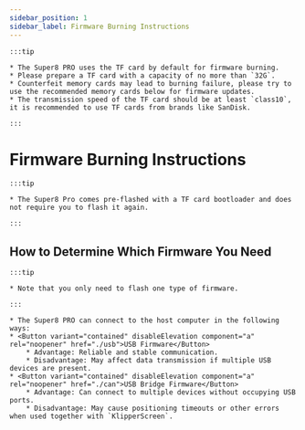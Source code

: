 ```yaml
---
sidebar_position: 1
sidebar_label: Firmware Burning Instructions
---
```


    :::tip

    * The Super8 PRO uses the TF card by default for firmware burning.
    * Please prepare a TF card with a capacity of no more than `32G`.
    * Counterfeit memory cards may lead to burning failure, please try to use the recommended memory cards below for firmware updates.
    * The transmission speed of the TF card should be at least `class10`, it is recommended to use TF cards from brands like SanDisk.

    :::

# Firmware Burning Instructions

    :::tip

    * The Super8 Pro comes pre-flashed with a TF card bootloader and does not require you to flash it again.

    :::

## How to Determine Which Firmware You Need

    :::tip

    * Note that you only need to flash one type of firmware.

    :::
    
    * The Super8 PRO can connect to the host computer in the following ways:
    * <Button variant="contained" disableElevation component="a" rel="noopener" href="./usb">USB Firmware</Button>
        * Advantage: Reliable and stable communication.
        * Disadvantage: May affect data transmission if multiple USB devices are present.
    * <Button variant="contained" disableElevation component="a" rel="noopener" href="./can">USB Bridge Firmware</Button>
        * Advantage: Can connect to multiple devices without occupying USB ports.
        * Disadvantage: May cause positioning timeouts or other errors when used together with `KlipperScreen`.
